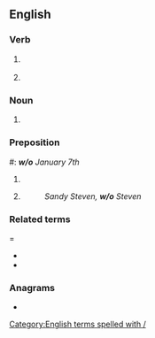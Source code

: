 {{also|Appendix:Variations of "wo"}}
==English==

===Verb===
{{head|en|verb}}
# {{lb|en|finance|insurance}} {{abbreviation of|write off|lang=en}}
# {{lb|en|finance|insurance}} {{abbreviation of|write-off|lang=en}}

===Noun===
# {{lb|en|sport}} {{abbreviation of|walkover|lang=en}} {{lb|en|scheduling}} {{abbreviation of|[[week]] of|lang=en}}
===Preposition===
#: '''''w/o''' January 7th''
# {{abbreviation of|without|lang=en}}
# {{abbreviation of|[[wife]] [[of]]|lang=en}}
#: ''Sandy Steven, '''w/o''' Steven''

===Related terms====
* {{l|en|w/}}
* {{l|en|w/i}}

===Anagrams===
* {{anagrams|en|a=ow|'ow|ow}}

[[Category:English terms spelled with /]]
